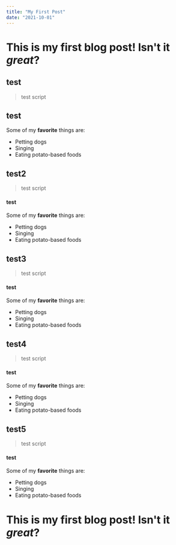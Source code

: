 ```yaml
---
title: "My First Post"
date: "2021-10-01"
---
```


# This is my first blog post! Isn't it _great_?

## test

>test script

## test

Some of my **favorite** things are:

- Petting dogs
- Singing
- Eating potato-based foods

## test2

>test script

#### test

Some of my **favorite** things are:

- Petting dogs
- Singing
- Eating potato-based foods

## test3

>test script

#### test

Some of my **favorite** things are:

- Petting dogs
- Singing
- Eating potato-based foods

## test4

>test script

#### test

Some of my **favorite** things are:

- Petting dogs
- Singing
- Eating potato-based foods

## test5
>test script

#### test

Some of my **favorite** things are:

- Petting dogs
- Singing
- Eating potato-based foods

# This is my first blog post! Isn't it _great_?